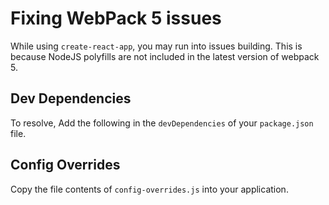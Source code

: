 

# Fixing WebPack 5 issues

While using `create-react-app`, you may run into issues building. 
This is because NodeJS polyfills are not included in the latest version of webpack 5.

<ContentBlock filePath="package.json" highlight="44-70">

## Dev Dependencies

To resolve, Add the following in the `devDependencies` of your `package.json` file.

</ContentBlock>

<ContentBlock filePath="config-overrides.js">

## Config Overrides

Copy the file contents of `config-overrides.js` into your application.

</ContentBlock>